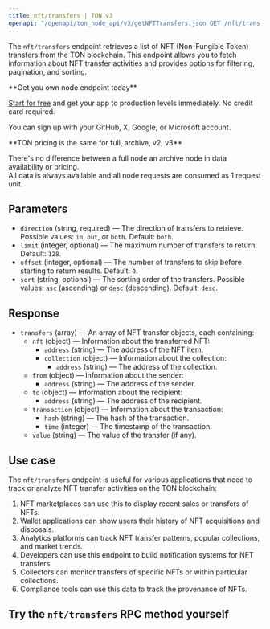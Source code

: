 ---
title: nft/transfers | TON v3
openapi: "/openapi/ton_node_api/v3/getNFTTransfers.json GET /nft/transfers"
---

The `nft/transfers` endpoint retrieves a list of NFT (Non-Fungible Token) transfers from the TON blockchain. This endpoint allows you to fetch information about NFT transfer activities and provides options for filtering, pagination, and sorting.

<Check>
**Get you own node endpoint today**

[Start for free](https://console.chainstack.com/) and get your app to production levels immediately. No credit card required.

You can sign up with your GitHub, X, Google, or Microsoft account.
</Check>

<Note>
**TON pricing is the same for full, archive, v2, v3**

There's no difference between a full node an archive node in data availability or pricing.  
All data is always available and all node requests are consumed as 1 request unit.
</Note>

  

## Parameters

* `direction` (string, required) — The direction of transfers to retrieve. Possible values: `in`, `out`, or `both`. Default: `both`.
* `limit` (integer, optional) — The maximum number of transfers to return. Default: `128`.
* `offset` (integer, optional) — The number of transfers to skip before starting to return results. Default: `0`.
* `sort` (string, optional) — The sorting order of the transfers. Possible values: `asc` (ascending) or `desc` (descending). Default: `desc`.

## Response

* `transfers` (array) — An array of NFT transfer objects, each containing:
  + `nft` (object) — Information about the transferred NFT:
    - `address` (string) — The address of the NFT item.
    - `collection` (object) — Information about the collection:
      * `address` (string) — The address of the collection.
  + `from` (object) — Information about the sender:
    - `address` (string) — The address of the sender.
  + `to` (object) — Information about the recipient:
    - `address` (string) — The address of the recipient.
  + `transaction` (object) — Information about the transaction:
    - `hash` (string) — The hash of the transaction.
    - `time` (integer) — The timestamp of the transaction.
  + `value` (string) — The value of the transfer (if any).

## Use case

The `nft/transfers` endpoint is useful for various applications that need to track or analyze NFT transfer activities on the TON blockchain:

1. NFT marketplaces can use this to display recent sales or transfers of NFTs.
2. Wallet applications can show users their history of NFT acquisitions and disposals.
3. Analytics platforms can track NFT transfer patterns, popular collections, and market trends.
4. Developers can use this endpoint to build notification systems for NFT transfers.
5. Collectors can monitor transfers of specific NFTs or within particular collections.
6. Compliance tools can use this data to track the provenance of NFTs.

## Try the `nft/transfers` RPC method yourself